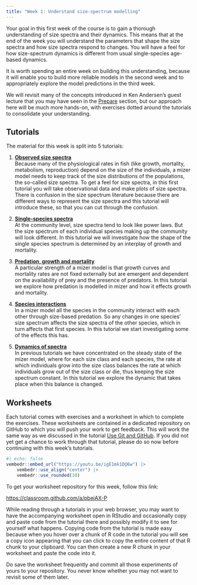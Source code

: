 ```yaml
---
title: "Week 1: Understand size-spectrum modelling"
---
```


Your goal in this first week of the course is to gain a thorough understanding of size spectra and their dynamics. This means that at the end of the week you will understand the parameters that shape the size spectra and how size spectra respond to changes. You will have a feel for how size-spectrum dynamics is different from usual single-species age-based dynamics.

It is worth spending an entire week on building this understanding, because it will enable you to build more reliable models in the second week and to appropriately explore the model predictions in the third week.

We will revisit many of the concepts introduced in Ken Andersen's guest lecture that you may have seen in the [Prepare](../prepare/index.qmd) section, but our approach here will be much more hands-on, with exercises dotted around the tutorials to consolidate your understanding.


## Tutorials

The material for this week is split into 5 tutorials:

1.  [**Observed size spectra**](observed-size-spectra.qmd)\
    Because many of the physiological rates in fish (like growth, mortality, metabolism, reproduction) depend on the size of the individuals, a mizer model needs to keep track of the size distributions of the populations, the so-called size spectra. To get a feel for size spectra, in this first tutorial you will take observational data and make plots of size spectra. There is confusion in the size spectrum literature because there are different ways to represent the size spectra and this tutorial will introduce these, so that you can cut through the confusion.

2.  [**Single-species spectra**](single-species-spectra.qmd)\
    At the community level, size spectra tend to look like power laws. But the size spectrum of each individual species making up the community will look different. In this tutorial we will investigate how the shape of the single species spectrum is determined by an interplay of growth and mortality.

3.  [**Predation, growth and mortality**](predation-growth-and-mortality.qmd)\
    A particular strength of a mizer model is that growth curves and mortality rates are not fixed externally but are emergent and dependent on the availability of prey and the presence of predators. In this tutorial we explore how predation is modelled in mizer and how it effects growth and mortality.

4.  [**Species interactions**](species-interactions.qmd)\
    In a mizer model all the species in the community interact with each other through size-based predation. So any changes in one species' size spectrum affects the size spectra of the other species, which in turn affects that first species. In this tutorial we start investigating some of the effects this has.

5.  [**Dynamics of spectra**](dynamics-of-spectra.qmd)\
    In previous tutorials we have concentrated on the steady state of the mizer model, where for each size class and each species, the rate at which individuals grow into the size class balances the rate at which individuals grow out of the size class or die, thus keeping the size spectrum constant. In this tutorial we explore the dynamic that takes place when this balance is changed.

## Worksheets

Each tutorial comes with exercises and a worksheet in which to complete the exercises. These worksheets are contained in a dedicated repository on GitHub to which you will push your work to get feedback. This will work the same way as we discussed in the tutorial [Use Git and GitHub](../prepare/use-git-and-github.qmd). If you did not yet get a chance to work through that tutorial, please do so now before continuing with this week's tutorials.

```r
#| echo: false
vembedr::embed_url("https://youtu.be/igE1mk1DQ6w") |>
    vembedr::use_align("center") |>
    vembedr::use_rounded(10)
```

To get your worksheet repository for this week, follow this link:

<https://classroom.github.com/a/pbejAX-P>

While reading through a tutorials in your web browser, you may want to have the accompanying worksheet open in RStudio and occasionally copy and paste code from the tutorial there and possibly modify it to see for yourself what happens. Copying code from the tutorial is made easy because when you hover over a chunk of R code in the tutorial you will see a copy icon appearing that you can click to copy the entire content of that R chunk to your clipboard. You can then create a new R chunk in your worksheet and paste the code into it.  

Do save the worksheet frequently and commit all those experiments of yours to your repository. You never know whether you may not want to revisit some of them later.
